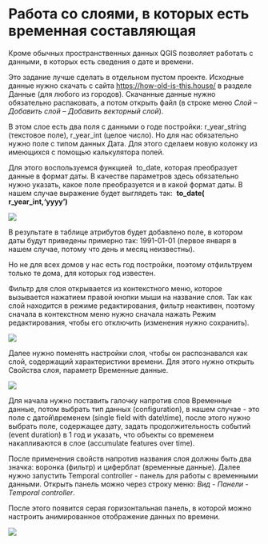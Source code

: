 # Работа со слоями, в которых есть временная составляющая

Кроме обычных пространственных данных QGIS позволяет работать с данными, в которых есть сведения о дате и времени.

Это задание лучше сделать в отдельном пустом проекте. Исходные данные нужно скачать с сайта [[https://how-old-is-this.house/]{.ul}](https://how-old-is-this.house/) в разделе Данные (для любого из городов). Скачанные данные нужно обязательно распаковать, а потом открыть файл (в строке меню *Слой -- Добавить слой -- Добавить векторный слой*).

В этом слое есть два поля с данными о годе постройки: r_year_string (текстовое поле), r_year_int (целое число). Но для нас обязательно нужно поле с типом данных Дата. Для этого сделаем новую колонку из имеющихся с помощью калькулятора полей.

Для этого воспользуемся функцией  to_date, которая преобразует данные в формат даты. В качестве параметров здесь обязательно нужно указать, какое поле преобразуется и в какой формат даты. В нашем случае выражение будет выглядеть так:  **to_date( r_year_int,'yyyy')**

![](figures/59.png)

В результате в таблице атрибутов будет добавлено поле, в котором даты будут приведены примерно так: 1991-01-01 (первое января в нашем случае, потому что день и месяц неизвестны).

Но не для всех домов у нас есть год постройки, поэтому отфильтруем только те дома, для которых год известен.

Фильтр для слоя открывается из контекстного меню, которое вызывается нажатием правой кнопки мыши на название слоя. Так как слой находится в режиме редактирования, фильтр неактивен, поэтому сначала в контекстном меню нужно сначала нажать Режим редактирования, чтобы его отключить (изменения нужно сохранить).

![](figures/60.png)

Далее нужно поменять настройки слоя, чтобы он распознавался как слой, содержащий характеристики времени. Для этого нужно открыть Свойства слоя, параметр Временные данные.

![](figures/61.png)

Для начала нужно поставить галочку напротив слов Временные данные, потом выбрать тип данных (configuration), в нашем случае - это поле с датой\\временем (single field with date\\time), после этого нужно выбрать поле, содержащее дату, задать продолжительность событий (event duration) в 1 год и указать, что объекты со временем накапливаются в слое (accumulate features over time).

После применения свойств напротив названия слоя должны быть два значка: воронка (фильтр) и циферблат (временные данные). Далее нужно запустить Temporal controller - панель для работы с временными данными. Открыть панель можно через строку меню: *Вид - Панели - Temporal controller*.

После этого появится серая горизонтальная панель, в которой можно настроить анимированное отображение данных по времени.

![](figures/62.png)
